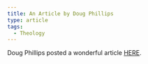 ```yaml
---
title: An Article by Doug Phillips
type: article
tags:
  - Theology
---
```


Doug Phillips posted a wonderful article [HERE](http://www.visionforum.com/hottopics/blogs/dwp/?archive=/2005_11_01_index.htm#113156228638742491).
